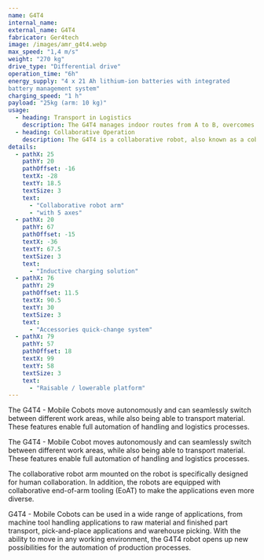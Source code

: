 ```yaml
---
name: G4T4
internal_name:
external_name: G4T4
fabricator: Ger4tech
image: /images/amr_g4t4.webp
max_speed: "1,4 m/s"
weight: "270 kg"
drive_type: "Differential drive"
operation_time: "6h"
energy_supply: "4 x 21 Ah lithium-ion batteries with integrated 
battery management system"
charging_speed: "1 h"
payload: "25kg (arm: 10 kg)"
usage:
  - heading: Transport in Logistics
    description: The G4T4 manages indoor routes from A to B, overcomes low thresholds and enables the transport of goods with a load of up to 25 kg thanks to its loading platform.
  - heading: Collaborative Operation
    description: The G4T4 is a collaborative robot, also known as a cobot, capable of performing work tasks in cooperation with humans. Its arm is equipped with versatile end-of-arm tooling that offers a wide range of application possibilities thanks to its flexibility and the integration of various sensors. These possibilities include gripping and assembling components as well as detecting different materials.
details:
  - pathX: 25
    pathY: 20
    pathOffset: -16
    textX: -28
    textY: 18.5
    textSize: 3
    text:
      - "Collaborative robot arm"
      - "with 5 axes"
  - pathX: 20
    pathY: 67
    pathOffset: -15
    textX: -36
    textY: 67.5
    textSize: 3
    text:
      - "Inductive charging solution"
  - pathX: 76
    pathY: 29
    pathOffset: 11.5
    textX: 90.5
    textY: 30
    textSize: 3
    text:
      - "Accessories quick-change system"
  - pathX: 79
    pathY: 57
    pathOffset: 18
    textX: 99
    textY: 58
    textSize: 3
    text:
      - "Raisable / lowerable platform"
---
```


The G4T4 - Mobile Cobots move autonomously and can seamlessly switch between different work areas, while also being able to transport material. These features enable full automation of handling and logistics processes.

The G4T4 - Mobile Cobot moves autonomously and can seamlessly switch between different work areas, while also being able to transport material. These features enable full automation of handling and logistics processes.

The collaborative robot arm mounted on the robot is specifically designed for human collaboration. In addition, the robots are equipped with collaborative end-of-arm tooling (EoAT) to make the applications even more diverse.

G4T4 - Mobile Cobots can be used in a wide range of applications, from machine tool handling applications to raw material and finished part transport, pick-and-place applications and warehouse picking. With the ability to move in any working environment, the G4T4 robot opens up new possibilities for the automation of production processes.
